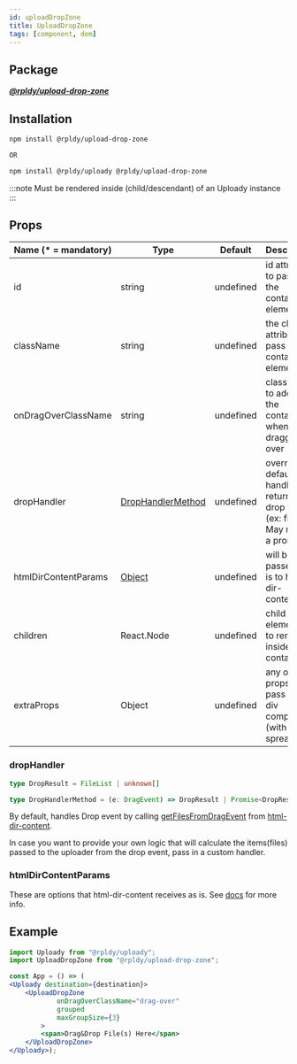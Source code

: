 ```yaml
---
id: uploadDropZone
title: UploadDropZone
tags: [component, dom]
---
```


## Package

**_[@rpldy/upload-drop-zone](../../packages/rpldy-upload-drop-zone)_**

## Installation

```bash npm2yarn
npm install @rpldy/upload-drop-zone

OR

npm install @rpldy/uploady @rpldy/upload-drop-zone
```

:::note
Must be rendered inside (child/descendant) of an Uploady instance
:::

## Props

| Name (* = mandatory) | Type          | Default       | Description|
| --------------       | ------------- | ------------- | -------------|
| id                  | string   | undefined | id attribute to pass to the container element|
| className           | string   | undefined | the class attribute to pass to the container element|
| onDragOverClassName | string   | undefined | class name to add to the container when dragged over|
| dropHandler         | [DropHandlerMethod](#drophandler) | undefined | override default handler that returns the drop result (ex: files). May return a promise|
| htmlDirContentParams | [Object](#htmldircontentparams) | undefined | will be passed as is to html-dir-content.|
| children             | React.Node | undefined | child element(s) to render inside the container|
| extraProps          | Object   | undefined | any other props to pass to the div component (with spread)|


### dropHandler

```typescript
type DropResult = FileList | unknown[]

type DropHandlerMethod = (e: DragEvent) => DropResult | Promise<DropResult>;
```

By default, handles Drop event by calling [getFilesFromDragEvent](https://github.com/yoavniran/html-dir-content/blob/master/README.MD#getfilesfromdragevent) from [html-dir-content](https://www.npmjs.com/package/html-dir-content).

In case you want to provide your own logic that will calculate the items(files) passed to the uploader from the drop event, pass in a custom handler.

### htmlDirContentParams

These are options that html-dir-content receives as is.
See [docs](https://www.npmjs.com/package/html-dir-content#api) for more info.

## Example

```jsx
import Uploady from "@rpldy/uploady";
import UploadDropZone from "@rpldy/upload-drop-zone";

const App = () => (
<Uploady destination={destination}>
    <UploadDropZone
			onDragOverClassName="drag-over"
			grouped
			maxGroupSize={3}
		>
        <span>Drag&Drop File(s) Here</span>
    </UploadDropZone>
</Uploady>);
```
